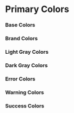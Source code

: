
 
<Meta title="Colors/Primary" />
 
# Primary Colors

### Base Colors
<ColorsGrid colors={theme.colors.primary.base} prefix='--colors-primary-base' />

### Brand Colors
<ColorsGrid colors={theme.colors.primary.brand} prefix='--colors-primary-brand' />

### Light Gray Colors
<ColorsGrid colors={theme.colors.primary.lightGray} prefix='--colors-primary-light-gray'/>

### Dark Gray Colors
<ColorsGrid colors={theme.colors.primary.darkGray} prefix='--colors-primary-dark-gray'/>

### Error Colors
<ColorsGrid colors={theme.colors.primary.error} prefix='--colors-primary-error'/>

### Warning Colors
<ColorsGrid colors={theme.colors.primary.warning} prefix='--colors-primary-warning'/>

### Success Colors
<ColorsGrid colors={theme.colors.primary.success} prefix='--colors-primary-success'/>
